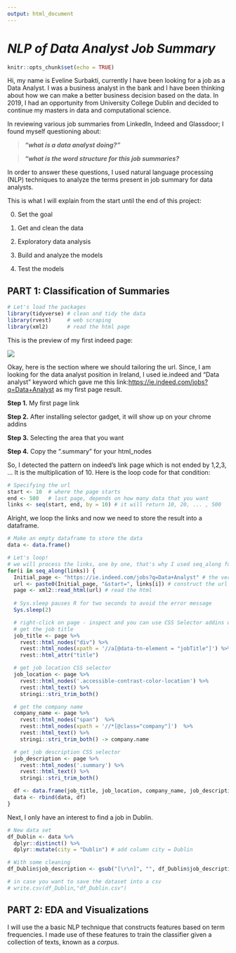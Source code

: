 ---
output: html_document
---

# ***NLP of Data Analyst Job Summary***

```{r setup, include=FALSE}
knitr::opts_chunk$set(echo = TRUE)
```

Hi, my name is Eveline Surbakti, currently I have been looking for a job as a Data Analyst. I was a business analyst in the bank and I have been thinking about how we can make a better business decision based on the data. In 2019, I had an opportunity from University College Dublin and decided to continue my masters in data and computational science. 

In reviewing various job summaries from LinkedIn, Indeed and Glassdoor; 
I found myself questioning about: 

>***"what is a data analyst doing?"***

>***"what is the word structure for this job summaries?***

In order to answer these questions, I used natural language processing (NLP) techniques to analyze the terms present in job summary for data analysts. 

This is what I will explain from the start until the end of this project:

0. Set the goal

1. Get and clean the data

2. Exploratory data analysis

3. Build and analyze the models 

4. Test the models


## PART 1: Classification of Summaries

```{r, warning = FALSE, message = FALSE}
# Let's load the packages 
library(tidyverse) # clean and tidy the data
library(rvest)     # web scraping 
library(xml2)      # read the html page
```

This is the preview of my first indeed page:

![](indeed_summ.JPG)

Okay, here is the section where we should tailoring the url. Since, I am looking for the data analyst position in Ireland, I used ie.indeed and "Data analyst" keyword which gave me this link:<https://ie.indeed.com/jobs?q=Data+Analyst> as my first page result. 

**Step 1.** My first page link

**Step 2.** After installing selector gadget, it will show up on your chrome addins

**Step 3.** Selecting the area that you want

**Step 4.** Copy the ".summary" for your html_nodes

So, I detected the pattern on indeed's link page which is not ended by 1,2,3, ...
It is the multiplication of 10. Here is the loop code for that condition:

```{r}
# Specifying the url 
start <- 10  # where the page starts
end <- 500   # last page, depends on how many data that you want
links <- seq(start, end, by = 10) # it will return 10, 20, ... , 500
```

Alright, we loop the links and now we need to store the result into a dataframe.

```{r}
# Make an empty dataframe to store the data
data <- data.frame() 

# Let's loop!
# we will process the links, one by one, that's why I used seq_along function
for(i in seq_along(links)) {    
  Initial_page <- "https://ie.indeed.com/jobs?q=Data+Analyst" # the very first page 
  url <- paste0(Initial_page, "&start=", links[i]) # construct the url by pasting
  page <- xml2::read_html(url) # read the html
  
  # Sys.sleep pauses R for two seconds to avoid the error message
  Sys.sleep(2)

  # right-click on page - inspect and you can use CSS Selector addins on Chrome
  # get the job title
  job_title <- page %>%
    rvest::html_nodes("div") %>%
    rvest::html_nodes(xpath = '//a[@data-tn-element = "jobTitle"]') %>%
    rvest::html_attr("title")

  # get job location CSS selector
  job_location <- page %>%
    rvest::html_nodes('.accessible-contrast-color-location') %>%
    rvest::html_text() %>%
    stringi::stri_trim_both()

  # get the company name
  company_name <- page %>%
    rvest::html_nodes("span")  %>%
    rvest::html_nodes(xpath = '//*[@class="company"]')  %>%
    rvest::html_text() %>%
    stringi::stri_trim_both() -> company.name

  # get job description CSS selector
  job_description <- page %>%
    rvest::html_nodes('.summary') %>%
    rvest::html_text() %>%
    stringi::stri_trim_both()

  df <- data.frame(job_title, job_location, company_name, job_description)
  data <- rbind(data, df)
}
```

Next, I only have an interest to find a job in Dublin. 

```{r}
# New data set 
df_Dublin <- data %>%
  dplyr::distinct() %>%
  dplyr::mutate(city = "Dublin") # add column city = Dublin

# With some cleaning
df_Dublin$job_description <- gsub("[\r\n]", "", df_Dublin$job_description)

# in case you want to save the dataset into a csv
# write.csv(df_Dublin,"df_Dublin.csv")
```

## PART 2: EDA and Visualizations

I will use the a basic NLP technique that constructs features based on term frequencies. I made use of these features to train the classifier given a collection of texts, known as a *corpus*. 
